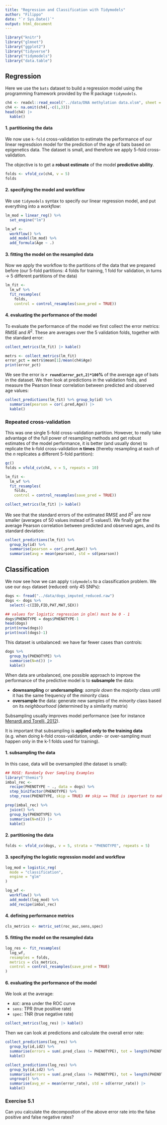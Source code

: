 ```yaml
---
title: "Regression and Classification with Tidymodels"
author: "Filippo"
date: "`r Sys.Date()`"
output: html_document
---
```


```r
library("knitr")
library("glmnet")
library("ggplot2")
library("tidyverse")
library("tidymodels")
library("data.table")
```

## Regression

Here we use the `bats` dataset to build a regression model using the programming framework provided by the R package `tidymodels`.

```r
ch4 <- readxl::read_excel("../data/DNA methylation data.xlsm", sheet = 1)
ch4 <- na.omit(ch4[,-c(1,3)])
head(ch4) |>
  kable()
```

#### 1. partitioning the data

We now use `k-fold` cross-validation to estimate the performance of our linear regresdsion model for the prediction of the age of bats based on epigenetics data. The dataset is small, and therefore we apply 5-fold cross-validation.

The objective is to get a **robust estimate** of the model **predictive ability**.

```r
folds <- vfold_cv(ch4, v = 5)
folds
```

#### 2. specifying the model and workflow

We use `tidymodels` syntax to specify our linear regression model, and put everything into a *workflow*:

```r
lm_mod = linear_reg() %>%
  set_engine("lm")

lm_wf <- 
  workflow() %>%
  add_model(lm_mod) %>%
  add_formula(Age ~ .)
```

#### 3. fitting the model on the resampled data

Now we apply the workflow to the partitions of the data that we prepared before (our 5-fold partitions: 4 folds for training, 1 fold for validation, in turns $\rightarrow$ 5 different partitions of the data)

```r
lm_fit <- 
  lm_wf %>% 
  fit_resamples(
    folds,
    control = control_resamples(save_pred = TRUE))
```

#### 4. evaluating the performance of the model

To evaluate the performance of the model we first collect the error metrics: RMSE and $R^2$. These are averages over the 5 validation folds, together with the standard error:

```r
collect_metrics(lm_fit) |> kable()
```

```r
metrs <- collect_metrics(lm_fit)
error_pct = metrs$mean[1]/mean(ch4$Age)
print(error_pct)
```

We see the error is **`r round(error_pct,2)*100`%** of the average age of bats in the dataset. We then look at predictions in the validation folds, and measure the Pearson linear correlation between predicted and observed age values:

```r
collect_predictions(lm_fit) %>% group_by(id) %>% 
  summarise(pearson = cor(.pred,Age)) |>
  kable()
```

### Repeated cross-validation

This was one single 5-fold cross-validation partition. However, to really take advantage of the full power of resampling methods and get robust estimates of the model performance, it is better (and usually done) to replicate the k-fold cross-validation **n times** (thereby resampling at each of the *n* replicates a different 5-fold partition):

```r
gc()
folds = vfold_cv(ch4, v = 5, repeats = 10)
```

```r
lm_fit <- 
  lm_wf %>% 
  fit_resamples(
    folds,
    control = control_resamples(save_pred = TRUE))
```

```r
collect_metrics(lm_fit) |> kable()
```

We see that the standard errors of the estimated RMSE and $R^2$ are now smaller (averages of 50 values instead of 5 values!). We finally get the average Pearson correlation between predicted and observed ages, and its standard deviation:

```r
collect_predictions(lm_fit) %>% 
  group_by(id) %>% 
  summarise(pearson = cor(.pred,Age)) %>% 
  summarise(avg = mean(pearson), std = sd(pearson))
```

## Classification

We now see how we can apply `tidymodels` to a classification problem. We use our `dogs` dataset (reduced: only 45 SNPs):

```r
dogs <- fread("../data/dogs_imputed_reduced.raw")
dogs <- dogs %>%
  select(-c(IID,FID,PAT,MAT,SEX))

## values for logistic regression in glm() must be 0 - 1
dogs$PHENOTYPE = dogs$PHENOTYPE-1
head(dogs)
print(nrow(dogs))
print(ncol(dogs)-1)
```

This dataset is unbalanced: we have far fewer cases than controls:

```r
dogs %>%
  group_by(PHENOTYPE) %>%
  summarise(N=n()) |>
  kable()
```

When data are unbalanced, one possible approach to improve the performance of the predictive model is to **subsample** the data:

-   **downsampling** or **undersampling**: *sample down* the *majority* class until it has the same frequency of the *minority* class
-   **oversample** the data: generate new samples of the *minority* class based on its *neighbourhood* (determined by a similarity matrix)

Subsampling usually improves model performance (see for instance [Menardi and Torelli, 2012](https://link.springer.com/article/10.1007/s10618-012-0295-5)).

It is important that subsampling is **applied only to the training data** (e.g. when doing k-fold cross-validation, under- or over-sampling must happen only in the k-1 folds used for training).

#### 1. subsampling the data

In this case, data will be oversampled (the dataset is small):

```r
## ROSE: Randomly Over Sampling Examples
library("themis")
imbal_rec <- 
  recipe(PHENOTYPE ~ ., data = dogs) %>%
  step_bin2factor(PHENOTYPE) %>%
  step_rose(PHENOTYPE, skip = TRUE) ## skip == TRUE is important to make sure that subsampling happens only in the training data
```

```r
prep(imbal_rec) %>% 
  juice() %>% 
  group_by(PHENOTYPE) %>% 
  summarise(N=n()) |>
  kable()
```

#### 2. partitioning the data

```r
folds <- vfold_cv(dogs, v = 5, strata = "PHENOTYPE", repeats = 5)
```

#### 3. specifying the logistic regression model and workflow

```r
log_mod = logistic_reg(
  mode = "classification",
  engine = "glm"
)

log_wf <- 
  workflow() %>%
  add_model(log_mod) %>%
  add_recipe(imbal_rec)
```

#### 4. defining performance metrics

```r
cls_metrics <- metric_set(roc_auc,sens,spec)
```

#### 5. fitting the model on the resampled data

```r
log_res <- fit_resamples(
  log_wf, 
  resamples = folds, 
  metrics = cls_metrics,
  control = control_resamples(save_pred = TRUE)
)
```

#### 6. evaluating the performance of the model

We look at the average:

-   `AUC`: area under the ROC curve
-   `sens`: TPR (true positive rate)
-   `spec`: TNR (true negative rate)

```r
collect_metrics(log_res) |> kable()
```

Then we can look at predictions and calculate the overall error rate:

```r
collect_predictions(log_res) %>% 
  group_by(id,id2) %>% 
  summarise(errors = sum(.pred_class != PHENOTYPE), tot = length(PHENOTYPE), error_rate = errors/tot) |>
  kable()
```

```r
collect_predictions(log_res) %>% 
  group_by(id,id2) %>% 
  summarise(errors = sum(.pred_class != PHENOTYPE), tot = length(PHENOTYPE), error_rate = errors/tot) %>%
  ungroup() %>%
  summarise(avg_er = mean(error_rate), std = sd(error_rate)) |>
  kable()
```

### Exercise 5.1

Can you calculate the decompostion of the above error rate into the false positive and false negative rates?
